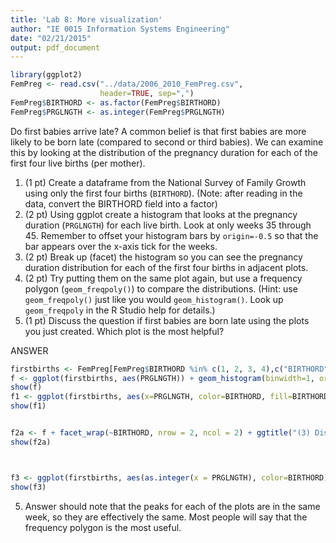 ```yaml
---
title: 'Lab 8: More visualization'
author: "IE 0015 Information Systems Engineering"
date: "02/21/2015"
output: pdf_document
---
```

```r
library(ggplot2)
FemPreg <- read.csv("../data/2006_2010_FemPreg.csv",
                    header=TRUE, sep=",")
FemPreg$BIRTHORD <- as.factor(FemPreg$BIRTHORD)
FemPreg$PRGLNGTH <- as.integer(FemPreg$PRGLNGTH)
```


Do first babies arrive late?  A common belief is that first babies are more likely to be born late (compared to second or third babies).  We can examine this by looking at the distribution of the pregnancy duration for each of the first four live births (per mother).

1.  (1 pt) Create a dataframe from the National Survey of Family Growth using only the first four births (`BIRTHORD`). (Note: after reading in the data, convert the BIRTHORD field into a factor)
2.  (2 pt) Using ggplot create a histogram that looks at the pregnancy duration (`PRGLNGTH`) for each live birth.  Look at only weeks 35 through 45.  Remember to offset your histogram bars by `origin=-0.5` so that the bar appears over the x-axis tick for the weeks.
3.  (2 pt) Break up (facet) the histogram so you can see the pregnancy duration distribution for each of the first four births in adjacent plots.
4.  (2 pt) Try putting them on the same plot again, but use a frequency polygon (`geom_freqpoly()`) to compare the distributions. (Hint: use `geom_freqpoly()` just like you would `geom_histogram()`. Look up `geom_freqpoly` in the R Studio help for details.)
5.  (1 pt) Discuss the question if first babies are born late using the plots you just created.  Which plot is the most helpful?
  
ANSWER

```r
firstbirths <- FemPreg[FemPreg$BIRTHORD %in% c(1, 2, 3, 4),c("BIRTHORD", "PRGLNGTH")]
f <- ggplot(firstbirths, aes(PRGLNGTH)) + geom_histogram(binwidth=1, origin=-0.5, width=0.8) + xlim(35, 45)  + ggtitle("(1) Distribution of pregnancy durations") + xlab("Weeks")
show(f)
f1 <- ggplot(firstbirths, aes(x=PRGLNGTH, color=BIRTHORD, fill=BIRTHORD)) + geom_histogram(position="dodge", binwidth=1, origin=-0.5, width=0.8) + xlim(35, 45) + ggtitle("(2) Distribution of pregnancy durations by birthorder") + xlab("Weeks")
show(f1)


f2a <- f + facet_wrap(~BIRTHORD, nrow = 2, ncol = 2) + ggtitle("(3) Distribution of pregnancy durations by birthorder") + xlab("Weeks")
show(f2a)



f3 <- ggplot(firstbirths, aes(as.integer(x = PRGLNGTH), color=BIRTHORD)) + geom_freqpoly(stat="count") + ggtitle("(4) Distribution of pregnancy durations by birthorder frequency polygon") + xlab("Weeks") + xlim(35, 45)
show(f3)
```

5. Answer should note that the peaks for each of the plots are in the same week, so they are effectively the same. Most people will say that the frequency polygon is the most useful.



